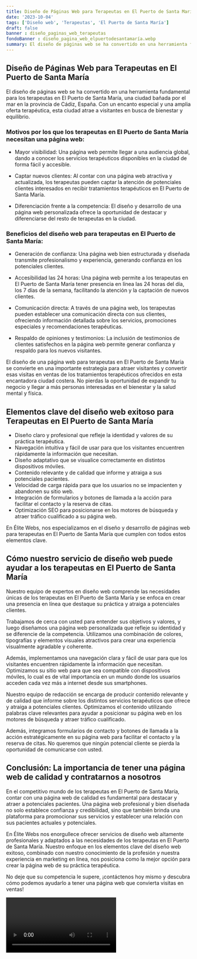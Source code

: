 ```yaml
---
title: Diseño de Páginas Web para Terapeutas en El Puerto de Santa María
date: '2023-10-04'
tags: ['Diseño web', 'Terapeutas', 'El Puerto de Santa María']
draft: false
banner : diseño_paginas_web_terapeutas
fondoBanner : diseño_pagina_web_elpuertodesantamaría.webp
summary: El diseño de páginas web se ha convertido en una herramienta fundamental para los terapeutas en El Puerto de Santa María, una ciudad bañada por el mar en la provincia de Cádiz, España. Con un encanto especial y una amplia oferta terapéutica, esta ciudad atrae a visitantes en busca de bienestar y equilibrio.
---
```


## Diseño de Páginas Web para Terapeutas en El Puerto de Santa María

El diseño de páginas web se ha convertido en una herramienta fundamental para los terapeutas en El Puerto de Santa María, una ciudad bañada por el mar en la provincia de Cádiz, España. Con un encanto especial y una amplia oferta terapéutica, esta ciudad atrae a visitantes en busca de bienestar y equilibrio.

### Motivos por los que los terapeutas en El Puerto de Santa María necesitan una página web:

- Mayor visibilidad: Una página web permite llegar a una audiencia global, dando a conocer los servicios terapéuticos disponibles en la ciudad de forma fácil y accesible.

- Captar nuevos clientes: Al contar con una página web atractiva y actualizada, los terapeutas pueden captar la atención de potenciales clientes interesados en recibir tratamientos terapéuticos en El Puerto de Santa María.

- Diferenciación frente a la competencia: El diseño y desarrollo de una página web personalizada ofrece la oportunidad de destacar y diferenciarse del resto de terapeutas en la ciudad.

### Beneficios del diseño web para terapeutas en El Puerto de Santa María:

- Generación de confianza: Una página web bien estructurada y diseñada transmite profesionalismo y experiencia, generando confianza en los potenciales clientes.

- Accesibilidad las 24 horas: Una página web permite a los terapeutas en El Puerto de Santa María tener presencia en línea las 24 horas del día, los 7 días de la semana, facilitando la atención y la captación de nuevos clientes.

- Comunicación directa: A través de una página web, los terapeutas pueden establecer una comunicación directa con sus clientes, ofreciendo información detallada sobre los servicios, promociones especiales y recomendaciones terapéuticas.

- Respaldo de opiniones y testimonios: La inclusión de testimonios de clientes satisfechos en la página web permite generar confianza y respaldo para los nuevos visitantes.

El diseño de una página web para terapeutas en El Puerto de Santa María se convierte en una importante estrategia para atraer visitantes y convertir esas visitas en ventas de los tratamientos terapéuticos ofrecidos en esta encantadora ciudad costera. No pierdas la oportunidad de expandir tu negocio y llegar a más personas interesadas en el bienestar y la salud mental y física.

<GifSeo />

<Cta />

## Elementos clave del diseño web exitoso para Terapeutas en El Puerto de Santa María

- Diseño claro y profesional que refleje la identidad y valores de su práctica terapéutica.
- Navegación intuitiva y fácil de usar para que los visitantes encuentren rápidamente la información que necesitan.
- Diseño adaptativo que se visualice correctamente en distintos dispositivos móviles.
- Contenido relevante y de calidad que informe y atraiga a sus potenciales pacientes.
- Velocidad de carga rápida para que los usuarios no se impacienten y abandonen su sitio web.
- Integración de formularios y botones de llamada a la acción para facilitar el contacto y la reserva de citas.
- Optimización SEO para posicionarse en los motores de búsqueda y atraer tráfico cualificado a su página web.

En Élite Webs, nos especializamos en el diseño y desarrollo de páginas web para terapeutas en El Puerto de Santa María que cumplen con todos estos elementos clave. 

## Cómo nuestro servicio de diseño web puede ayudar a los terapeutas en El Puerto de Santa María

Nuestro equipo de expertos en diseño web comprende las necesidades únicas de los terapeutas en El Puerto de Santa María y se enfoca en crear una presencia en línea que destaque su práctica y atraiga a potenciales clientes.

Trabajamos de cerca con usted para entender sus objetivos y valores, y luego diseñamos una página web personalizada que refleje su identidad y se diferencie de la competencia. Utilizamos una combinación de colores, tipografías y elementos visuales atractivos para crear una experiencia visualmente agradable y coherente.

Además, implementamos una navegación clara y fácil de usar para que los visitantes encuentren rápidamente la información que necesitan. Optimizamos su sitio web para que sea compatible con dispositivos móviles, lo cual es de vital importancia en un mundo donde los usuarios acceden cada vez más a internet desde sus smartphones.

Nuestro equipo de redacción se encarga de producir contenido relevante y de calidad que informe sobre los distintos servicios terapéuticos que ofrece y atraiga a potenciales clientes. Optimizamos el contenido utilizando palabras clave relevantes para ayudar a posicionar su página web en los motores de búsqueda y atraer tráfico cualificado.

Además, integramos formularios de contacto y botones de llamada a la acción estratégicamente en su página web para facilitar el contacto y la reserva de citas. No queremos que ningún potencial cliente se pierda la oportunidad de comunicarse con usted.

## Conclusión: La importancia de tener una página web de calidad y contratarnos a nosotros

En el competitivo mundo de los terapeutas en El Puerto de Santa María, contar con una página web de calidad es fundamental para destacar y atraer a potenciales pacientes. Una página web profesional y bien diseñada no solo establece confianza y credibilidad, sino que también brinda una plataforma para promocionar sus servicios y establecer una relación con sus pacientes actuales y potenciales.

En Élite Webs nos enorgullece ofrecer servicios de diseño web altamente profesionales y adaptados a las necesidades de los terapeutas en El Puerto de Santa María. Nuestro enfoque en los elementos clave del diseño web exitoso, combinado con nuestro conocimiento de la profesión y nuestra experiencia en marketing en línea, nos posiciona como la mejor opción para crear la página web de su práctica terapéutica.

No deje que su competencia le supere, ¡contáctenos hoy mismo y descubra cómo podemos ayudarlo a tener una página web que convierta visitas en ventas!

<Video />

<CtaBot job='Terapeutas' city='El Puerto de Santa María'/>

<Gmaps query='El Puerto de Santa María+españa+maps' />